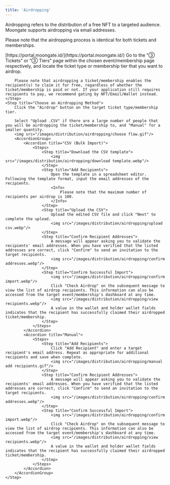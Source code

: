 ```yaml
---
title: 'Airdropping'
---
```


Airdropping refers to the distribution of a free NFT to a targeted audience. Moongate supports airdropping via email addresses.

Please note that the airdropping process is identical for both tickets and memberships.

<Steps>
    <Step title="Sign into the Moongate Merchant Portal">
        [https://portal.moongate.id/](https://portal.moongate.id/)
    </Step>
    <Step title="Navigate to the Target Event or Membership Page">
    </Step>
    <Step title="Choose the Ticket or Membership Tier to be Airdropped">
        Go to the "③ Tickets" or "③ Tiers" page within the chosen event/membership page respectively, and locate the ticket type or membership tier that you want to airdrop.
        
        Please note that airdropping a ticket/membership enables the recipient(s) to claim it for free, regardless of whether the ticket/membership is paid or not. If your application still requires recipients to pay, we recommend gating by NFT/Email/Wallet instead.
    </Step>
    <Step title="Choose an Airdropping Method">
        Click the "Airdrop" button on the target ticket type/membership tier.
        
        Select "Upload .CSV" if there are a large number of people that you will be airdropping the ticket/membership to, and "Manual" for a smaller quantity.
        <img src="/images/distribution/airdropping/choose flow.gif"/>
        <AccordionGroup>
            <Accordion title="CSV (Bulk Import)">
                <Steps>
                    <Step title="Download the CSV template">
                        <img src="/images/distribution/airdropping/download template.webp"/>
                    </Step>
                    <Step title="Add Recipients">
                        Open the template in a spreadsheet editor. Following the template format, input the email addresses of the recipients.
                        <Info>
                            Please note that the maximum number of recipients per airdrop is 100.
                        </Info>
                    </Step>
                    <Step title="Upload the CSV">
                        Upload the edited CSV file and click "Next" to complete the upload.
                        <img src="/images/distribution/airdropping/upload csv.webp"/>
                    </Step>
                    <Step title="Confirm Recipient Addresses">
                        A message will appear asking you to validate the recipients' email addresses. When you have verified that the listed addresses are correct, click "Confirm" to send an invitation to the target recipients.
                        <img src="/images/distribution/airdropping/confirm addresses.webp"/>
                    </Step>
                    <Step title="Confirm Successful Import">
                        <img src="/images/distribution/airdropping/confirm import.webp"/>
                        Click "Check Airdrop" on the subsequent message to view the list of airdrop recipients. This information can also be accessed from the target event/membership's dashboard at any time.
                        <img src="/images/distribution/airdropping/view recipients.webp"/>
                        A value in the wallet and holder wallet fields indicates that the recipient has successfully claimed their airdropped ticket/membership.
                    </Step>
                </Steps>
            </Accordion>
            <Accordion title="Manual">
                <Steps>
                    <Step title="Add Recipients">
                        Click "Add Recipient" and enter a target recipient's email address. Repeat as appropriate for additional recipients and save when complete.
                        <img src="/images/distribution/airdropping/manual add recipients.gif"/>
                    </Step>
                    <Step title="Confirm Recipient Addresses">
                        A message will appear asking you to validate the recipients' email addresses. When you have verified that the listed addresses are correct, click "Confirm" to send an invitation to the target recipients.
                        <img src="/images/distribution/airdropping/confirm addresses.webp"/>
                    </Step>
                    <Step title="Confirm Successful Import">
                        <img src="/images/distribution/airdropping/confirm import.webp"/>
                        Click "Check Airdrop" on the subsequent message to view the list of airdrop recipients. This information can also be accessed from the target event/membership's dashboard at any time.
                        <img src="/images/distribution/airdropping/view recipients.webp"/>
                        A value in the wallet and holder wallet fields indicates that the recipient has successfully claimed their airdropped ticket/membership.
                    </Step>
                </Steps>                
            </Accordion>
        </AccordionGroup>
    </Step>
</Steps>